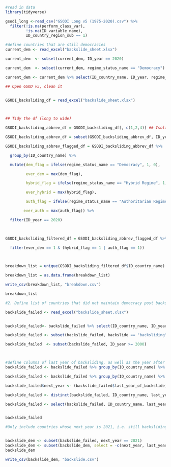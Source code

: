 ```r
#read in data
library(tidyverse)

gsodi_long <-read_csv("GSODI Long v5 (1975-2020).csv") %>% 
  filter(!is.na(perform_class_var),
         !is.na(ID_variable_name),
         ID_country_region_sub == 1)
```




```r
#define countries that are still democracies
current_dem <- read_excel("backslide_sheet.xlsx")

current_dem  <- subset(current_dem, ID_year == 2020)

current_dem  <- subset(current_dem, regime_status_name == "Democracy")

current_dem <- current_dem %>% select(ID_country_name, ID_year, regime_status_name)

```

```r
## Open GSOD v5, clean it


GSODI_backsliding_df = read_excel("backslide_sheet.xlsx")

 

## Tidy the df (long to wide)

GSODI_backsliding_abbrev_df = GSODI_backsliding_df[, c(1,2,4)] ## Isolate year, country name, regime type

GSODI_backsliding_abbrev_df = subset(GSODI_backsliding_abbrev_df, ID_year > 1999)

GSODI_backsliding_abbrev_flagged_df = GSODI_backsliding_abbrev_df %>%

  group_by(ID_country_name) %>%

  mutate(dem_flag = ifelse(regime_status_name == "Democracy", 1, 0),

         ever_dem = max(dem_flag),

         hybrid_flag = ifelse(regime_status_name == "Hybrid Regime", 1, 0),

         ever_hybrid = max(hybrid_flag),

         auth_flag = ifelse(regime_status_name == "Authoritarian Regime", 1, 0),

        ever_auth = max(auth_flag)) %>%

  filter(ID_year == 2020)

 

GSODI_backsliding_filtered_df = GSODI_backsliding_abbrev_flagged_df %>%

  filter(ever_dem == 1 & (hybrid_flag == 1 | auth_flag == 1))

 

breakdown_list = unique(GSODI_backsliding_filtered_df$ID_country_name)

breakdown_list = as.data.frame(breakdown_list)

write_csv(breakdown_list, "breakdown.csv")

breakdown_list

```







```r



#2. Define list of countries that did not maintain democracy post backsliding

backslide_failed <- read_excel("backslide_sheet.xlsx")


backslide_failed<- backslide_failed %>% select(ID_country_name, ID_year, backslide, regime_status_name)

backslide_failed <- subset(backslide_failed, backslide == "backsliding")

backslide_failed  <- subset(backslide_failed, ID_year >= 2000)



#define columns of last year of backsliding, as well as the year after that
backslide_failed <- backslide_failed %>% group_by(ID_country_name) %>% mutate(last_year_of_backslide = max(ID_year)) %>% ungroup

backslide_failed <- backslide_failed %>% group_by(ID_country_name) %>% mutate(first_year_of_backslide = min(ID_year)) %>% ungroup

backslide_failed$next_year <- (backslide_failed$last_year_of_backslide) + 1

backslide_failed <- distinct(backslide_failed, ID_country_name, last_year_of_backslide, first_year_of_backslide, next_year, regime_status_name)

backslide_failed <- select(backslide_failed, ID_country_name, last_year_of_backslide, first_year_of_backslide, next_year)


backslide_failed 

```


```r
#Only include countries whose next_year is 2021, i.e. still backsliding


backslide_dem <- subset(backslide_failed, next_year == 2021)
backslide_dem <- subset(backslide_dem, select = -c(next_year, last_year_of_backslide))
backslide_dem

write_csv(backslide_dem, "backslide.csv")


```



